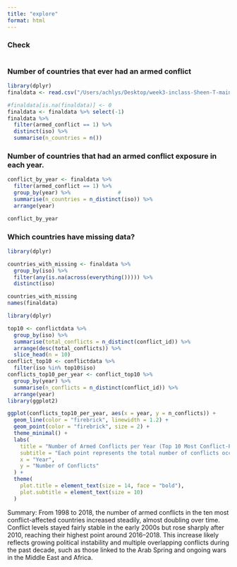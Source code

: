 ```yaml
---
title: "explore"
format: html
---
```


### Check

```r

```

### Number of countries that ever had an armed conflict

```r
library(dplyr)
finaldata <- read.csv("/Users/achlys/Desktop/week3-inclass-Sheen-T-main/data/analytical/finaldataset.csv")

#finaldata[is.na(finaldata)] <- 0
finaldata <- finaldata %>% select(-1)
finaldata %>%
  filter(armed_conflict == 1) %>%
  distinct(iso) %>%
  summarise(n_countries = n())
```

### Number of countries that had an armed conflict exposure in each year.

```r
conflict_by_year <- finaldata %>%
  filter(armed_conflict == 1) %>%        
  group_by(year) %>%               #
  summarise(n_countries = n_distinct(iso)) %>%   
  arrange(year)

conflict_by_year
```


### Which countries have missing data?
```r
library(dplyr)

countries_with_missing <- finaldata %>%
  group_by(iso) %>%                         
  filter(any(is.na(across(everything())))) %>%   
  distinct(iso)                            

countries_with_missing
names(finaldata)
```

```r
library(dplyr)

top10 <- conflictdata %>%
  group_by(iso) %>%
  summarise(total_conflicts = n_distinct(conflict_id)) %>%
  arrange(desc(total_conflicts)) %>%
  slice_head(n = 10)
conflict_top10 <- conflictdata %>%
  filter(iso %in% top10$iso)
conflicts_top10_per_year <- conflict_top10 %>%
  group_by(year) %>%
  summarise(n_conflicts = n_distinct(conflict_id)) %>%
  arrange(year)
library(ggplot2)

ggplot(conflicts_top10_per_year, aes(x = year, y = n_conflicts)) +
  geom_line(color = "firebrick", linewidth = 1.2) +
  geom_point(color = "firebrick", size = 2) +
  theme_minimal() +
  labs(
    title = "Number of Armed Conflicts per Year (Top 10 Most Conflict-Prone Countries)",
    subtitle = "Each point represents the total number of conflicts occurring among top 10 countries",
    x = "Year",
    y = "Number of Conflicts"
  ) +
  theme(
    plot.title = element_text(size = 14, face = "bold"),
    plot.subtitle = element_text(size = 10)
  )

```
Summary: From 1998 to 2018, the number of armed conflicts in the ten most conflict-affected countries increased steadily, almost doubling over time. Conflict levels stayed fairly stable in the early 2000s but rose sharply after 2010, reaching their highest point around 2016–2018. This increase likely reflects growing political instability and multiple overlapping conflicts during the past decade, such as those linked to the Arab Spring and ongoing wars in the Middle East and Africa.


